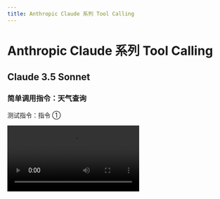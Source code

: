 ```yaml
---
title: Anthropic Claude 系列 Tool Calling
---
```


# Anthropic Claude 系列 Tool Calling

## Claude 3.5 Sonnet

### 简单调用指令：天气查询

测试指令：指令 ①

<Video src="https://github.com/lobehub/lobe-chat/assets/28616219/42a6980c-ea2a-44fd-b61f-a7989827f5a5" />

<Image
  alt="Claude 3.5 Sonnet 简单指令的 Tool Calling"
  src="https://github.com/lobehub/lobe-chat/assets/28616219/71146b75-2c73-48c3-9688-1d8814d2a791"
/>

  <details>
    <summary>流式 Tool Calling 原始输出：</summary>

```yml
[stream start] 2024-6-24 20:24:40.289
[chunk 0] 2024-6-24 20:24:40.294

{"type":"message_start","message":{"id":"msg_01Q8ytAh2wiJHwKt7qEdaUsP","type":"message","role":"assistant","model":"claude-3-5-sonnet-20240620","content":[],"stop_reason":null,"stop_sequence":null,"usage":{"input_tokens":485,"output_tokens":4}}}
[chunk 1] 2024-6-24 20:24:40.294

{"type":"content_block_start","index":0,"content_block":{"type":"text","text":""}}
[chunk 2] 2024-6-24 20:24:40.311

{"type":"content_block_delta","index":0,"delta":{"type":"text_delta","text":"好的,"}}
[chunk 3] 2024-6-24 20:24:40.312

{"type":"content_block_delta","index":0,"delta":{"type":"text_delta","text":"我会"}}
[chunk 4] 2024-6-24 20:24:40.313

{"type":"content_block_delta","index":0,"delta":{"type":"text_delta","text":"为"}}
[chunk 5] 2024-6-24 20:24:40.356

{"type":"content_block_delta","index":0,"delta":{"type":"text_delta","text":"您"}}
[chunk 6] 2024-6-24 20:24:40.358

{"type":"content_block_delta","index":0,"delta":{"type":"text_delta","text":"查"}}
[chunk 7] 2024-6-24 20:24:40.364

{"type":"content_block_delta","index":0,"delta":{"type":"text_delta","text":"询杭州"}}
[chunk 8] 2024-6-24 20:24:40.368

{"type":"content_block_delta","index":0,"delta":{"type":"text_delta","text":"和北京的"}}
[chunk 9] 2024-6-24 20:24:40.480

{"type":"content_block_delta","index":0,"delta":{"type":"text_delta","text":"天"}}
[chunk 10] 2024-6-24 20:24:40.487

{"type":"content_block_delta","index":0,"delta":{"type":"text_delta","text":"气情况。"}}
[chunk 11] 2024-6-24 20:24:40.489

{"type":"content_block_delta","index":0,"delta":{"type":"text_delta","text":"让"}}
[chunk 12] 2024-6-24 20:24:40.493

{"type":"content_block_delta","index":0,"delta":{"type":"text_delta","text":"我为"}}
[chunk 13] 2024-6-24 20:24:40.606

{"type":"content_block_delta","index":0,"delta":{"type":"text_delta","text":"您获"}}
[chunk 14] 2024-6-24 20:24:40.610

{"type":"content_block_delta","index":0,"delta":{"type":"text_delta","text":"取这"}}
[chunk 15] 2024-6-24 20:24:40.620

{"type":"content_block_delta","index":0,"delta":{"type":"text_delta","text":"两"}}
[chunk 16] 2024-6-24 20:24:40.621

{"type":"content_block_delta","index":0,"delta":{"type":"text_delta","text":"个城市的"}}
[chunk 17] 2024-6-24 20:24:40.730

{"type":"content_block_delta","index":0,"delta":{"type":"text_delta","text":"当前天气"}}
[chunk 18] 2024-6-24 20:24:40.733

{"type":"content_block_delta","index":0,"delta":{"type":"text_delta","text":"信"}}
[chunk 19] 2024-6-24 20:24:40.981

{"type":"content_block_delta","index":0,"delta":{"type":"text_delta","text":"息。"}}
[chunk 20] 2024-6-24 20:24:40.983

{"type":"content_block_stop","index":0}
[chunk 21] 2024-6-24 20:24:40.983

{"type":"content_block_start","index":1,"content_block":{"type":"tool_use","id":"toolu_01CYUiZB5L2iLYfKkFL5TWtm","name":"realtime-weather____fetchCurrentWeather","input":{}}}
[chunk 22] 2024-6-24 20:24:41.266

{"type":"content_block_delta","index":1,"delta":{"type":"input_json_delta","partial_json":""}}
[chunk 23] 2024-6-24 20:24:41.267

{"type":"content_block_delta","index":1,"delta":{"type":"input_json_delta","partial_json":"{\"city\": "}}
[chunk 24] 2024-6-24 20:24:41.268

{"type":"content_block_delta","index":1,"delta":{"type":"input_json_delta","partial_json":"\"\\u67"}}
[chunk 25] 2024-6-24 20:24:41.268

{"type":"content_block_delta","index":1,"delta":{"type":"input_json_delta","partial_json":"6d\\"}}
[chunk 26] 2024-6-24 20:24:41.269

{"type":"content_block_delta","index":1,"delta":{"type":"input_json_delta","partial_json":"u5dde\"}"}}
[chunk 27] 2024-6-24 20:24:41.270

{"type":"content_block_stop","index":1}
[chunk 28] 2024-6-24 20:24:41.271

{"type":"content_block_start","index":2,"content_block":{"type":"tool_use","id":"toolu_019Q1i316spMrh2ATHsDLHB8","name":"realtime-weather____fetchCurrentWeather","input":{}}}
[chunk 29] 2024-6-24 20:24:41.626

{"type":"content_block_delta","index":2,"delta":{"type":"input_json_delta","partial_json":""}}
[chunk 30] 2024-6-24 20:24:41.626

{"type":"content_block_delta","index":2,"delta":{"type":"input_json_delta","partial_json":"{\"city"}}
[chunk 31] 2024-6-24 20:24:41.628

{"type":"content_block_delta","index":2,"delta":{"type":"input_json_delta","partial_json":"\": \"\\u531"}}
[chunk 32] 2024-6-24 20:24:41.631

{"type":"content_block_delta","index":2,"delta":{"type":"input_json_delta","partial_json":"7\\u4eac"}}
[chunk 33] 2024-6-24 20:24:41.634

{"type":"content_block_delta","index":2,"delta":{"type":"input_json_delta","partial_json":"\"}"}}
[chunk 34] 2024-6-24 20:24:41.641

{"type":"content_block_stop","index":2}
[chunk 35] 2024-6-24 20:24:41.644

{"type":"message_delta","delta":{"stop_reason":"tool_use","stop_sequence":null},"usage":{"output_tokens":146}}
[chunk 36] 2024-6-24 20:24:41.654
{"type":"message_stop"}

[stream finished] total chunks: 37
```

 
</details>

TODO

## Claude 3 Opus

TODO

## Claude 3 Sonnet

TODO

## Claude 3 Haiku

TODO
